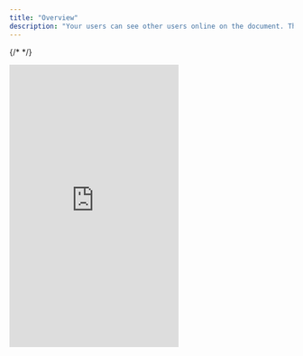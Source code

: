 ```yaml
---
title: "Overview"
description: "Your users can see other users online on the document. This makes your app feel alive."
---
```

{/* <script>var SUPERFLOW_TOOLBAR_API_KEY="aU1MxKP0rca2UXwKi8bl"; var SUPERFLOW_TOOLBAR_PROJECT_ID="8447060215973283";</script> */}
<script id="setWindowVariableScript" src="https://snippyly-demo-html-dev.web.app/set-window-variable.js?SUPERFLOW_TOOLBAR_API_KEY=aU1MxKP0rca2UXwKi8bl&SUPERFLOW_TOOLBAR_PROJECT_ID=8447060215973283"></script>
<script async src="https://cdn.jsdelivr.net/npm/@usesuperflow/toolbar/superflow.min.js"></script>

 <Frame>
  <iframe
    src="https://snippyly-demo-html-dev.web.app/landing-page-demo.html?feature=presence"
    scrolling="no"
    frameborder="0"
    class="w-full"
    height="500px"
  ></iframe>
  </Frame>
